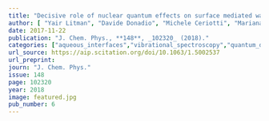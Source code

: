 ```yaml
---
title: "Decisive role of nuclear quantum effects on surface mediated water dissociation at finite temperature"
author: [ "Yair Litman", "Davide Donadio", "Michele Ceriotti", "Mariana Rossi"]
date: 2017-11-22
publication: "J. Chem. Phys., **148**, _102320_ (2018)."
categories: ["aqueous_interfaces","vibrational_spectroscopy","quantum_dynamics"]
url_source: https://aip.scitation.org/doi/10.1063/1.5002537
url_preprint: 
journ: "J. Chem. Phys."
issue: 148
page: 102320
year: 2018
image: featured.jpg
pub_number: 6
---
```


